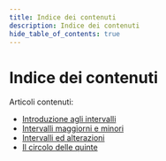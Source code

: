 ```yaml
---
title: Indice dei contenuti
description: Indice dei contenuti
hide_table_of_contents: true
---
```


# Indice dei contenuti

Articoli contenuti:

- [Introduzione agli intervalli](/introduzione-agli-intervalli)
- [Intervalli maggiorni e minori](/gli-intervalli-maggiori-e-minori)
- [Intervalli ed alterazioni](/intervalli-ed-alterazioni)
- [Il circolo delle quinte](/circolo-delle-quinte)
